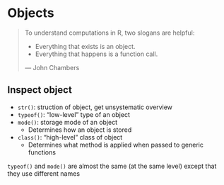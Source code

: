 
# Objects

> To understand computations in R, two slogans are helpful:
>
> * Everything that exists is an object.
> * Everything that happens is a function call.
>
> --- John Chambers

## Inspect object

* `str()`: struction of object, get unsystematic overview
* `typeof()`: "low-level" type of an object
* `mode()`: storage mode of an object
    - Determines how an object is stored
* `class()`: "high-level" class of object
    - Determines what method is applied when passed to generic functions

`typeof()` and `mode()` are almost the same (at the same level) except that they use different names
